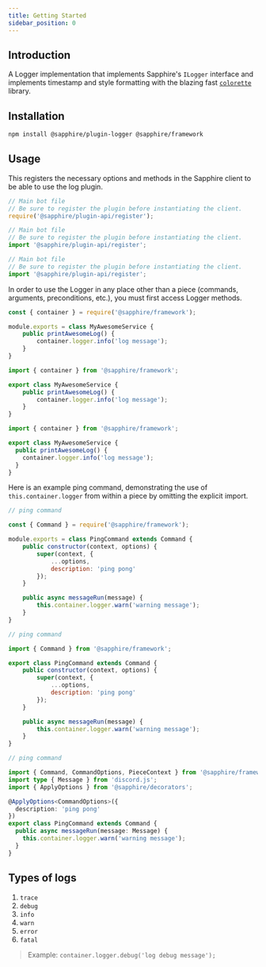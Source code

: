 ```yaml
---
title: Getting Started
sidebar_position: 0
---
```


## Introduction

A Logger implementation that implements Sapphire's `ILogger` interface and implements timestamp and style formatting
with the blazing fast [`colorette`][colorette] library.

## Installation

```bash npm2yarn2pnpm
npm install @sapphire/plugin-logger @sapphire/framework
```

## Usage

This registers the necessary options and methods in the Sapphire client to be able to use the log plugin.

<Tabs groupId="language-choice">

<TabItem value="javascript" label="JavaScript" default>

```javascript
// Main bot file
// Be sure to register the plugin before instantiating the client.
require('@sapphire/plugin-api/register');
```

</TabItem>

<TabItem value="esm" label="ESM" default>

```javascript
// Main bot file
// Be sure to register the plugin before instantiating the client.
import '@sapphire/plugin-api/register';
```

</TabItem>

<TabItem value="typescript" label="TypeScript" default>

```typescript
// Main bot file
// Be sure to register the plugin before instantiating the client.
import '@sapphire/plugin-api/register';
```

</TabItem>
</Tabs>

In order to use the Logger in any place other than a piece (commands, arguments, preconditions, etc.), you must first
access Logger methods.

<Tabs groupId="language-choice">

<TabItem value="javascript" label="JavaScript" default>

```javascript
const { container } = require('@sapphire/framework');

module.exports = class MyAwesomeService {
	public printAwesomeLog() {
		container.logger.info('log message');
	}
}
```

</TabItem>

<TabItem value="esm" label="ESM">

```javascript
import { container } from '@sapphire/framework';

export class MyAwesomeService {
	public printAwesomeLog() {
		container.logger.info('log message');
	}
}
```

</TabItem>

<TabItem value="typescript" label="TypeScript">

```typescript
import { container } from '@sapphire/framework';

export class MyAwesomeService {
  public printAwesomeLog() {
    container.logger.info('log message');
  }
}
```

</TabItem>
</Tabs>

Here is an example ping command, demonstrating the use of `this.container.logger` from within a piece by omitting the
explicit import.

<Tabs groupId="language-choice">
<TabItem value="javascript" label="JavaScript" default>

```javascript
// ping command

const { Command } = require('@sapphire/framework');

module.exports = class PingCommand extends Command {
	public constructor(context, options) {
		super(context, {
			...options,
			description: 'ping pong'
		});
	}

	public async messageRun(message) {
		this.container.logger.warn('warning message');
	}
}
```

</TabItem>
<TabItem value="esm" label="ESM">

```javascript
// ping command

import { Command } from '@sapphire/framework';

export class PingCommand extends Command {
	public constructor(context, options) {
		super(context, {
			...options,
			description: 'ping pong'
		});
	}

	public async messageRun(message) {
		this.container.logger.warn('warning message');
	}
}
```

</TabItem>
<TabItem value="typescript" label="TypeScript">

```typescript
// ping command

import { Command, CommandOptions, PieceContext } from '@sapphire/framework';
import type { Message } from 'discord.js';
import { ApplyOptions } from '@sapphire/decorators';

@ApplyOptions<CommandOptions>({
  description: 'ping pong'
})
export class PingCommand extends Command {
  public async messageRun(message: Message) {
    this.container.logger.warn('warning message');
  }
}
```

</TabItem>
</Tabs>

## Types of logs

1. `trace`
1. `debug`
1. `info`
1. `warn`
1. `error`
1. `fatal`

> Example: `container.logger.debug('log debug message');`

[colorette]: https://www.npmjs.com/package/colorette
